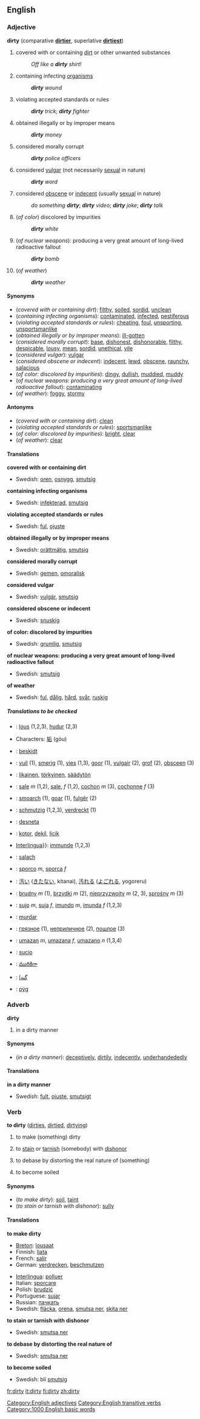 ==English==

===Adjective===
'''dirty''' (comparative '''[[dirtier]]''', superlative '''[[dirtiest]]''')

#covered with or containing [[dirt]] or other unwanted substances
#: ''Off like a '''dirty''' shirt!''
#containing infecting [[organism]]s
#: '''''dirty''' wound''
#violating accepted standards or rules
#: '''''dirty''' trick''; '''''dirty''' fighter''
#obtained illegally or by improper means
#: '''''dirty''' money''
#considered morally corrupt
#: '''''dirty''' police officers''
#considered [[vulgar]] (not necessarily [[sexual]] in nature)
#: '''''dirty''' word''
#considered [[obscene]] or [[indecent]] (usually [[sexual]] in nature)
#: ''do something '''dirty'''''; '''''dirty''' video''; '''''dirty''' joke''; '''''dirty''' talk''
#(''of color'') discolored by impurities
#: '''''dirty''' white''
#(''of nuclear weapons''): producing a very great amount of long-lived radioactive fallout
#: '''''dirty''' bomb''
#(''of weather'')
#: '''''dirty''' weather''

====Synonyms====
*(''covered with or containing dirt''): [[filthy]], [[soiled]], [[sordid]], [[unclean]]
*(''containing infecting organisms''): [[contaminated]], [[infected]], [[pestiferous]]
*(''violating accepted standards or rules''): [[cheating]], [[foul]], [[unsporting]], [[unsportsmanlike]]
*(''obtained illegally or by improper means''): [[ill-gotten]]
*(''considered morally corrupt''): [[base]], [[dishonest]], [[dishonorable]], [[filthy]], [[despicable]], [[lousy]], [[mean]], [[sordid]], [[unethical]], [[vile]]
*(''considered vulgar''): [[vulgar]]
*(''considered obscene or indecent''): [[indecent]], [[lewd]], [[obscene]], [[raunchy]], [[salacious]]
*(''of color: discolored by impurities''): [[dingy]], [[dullish]], [[muddied]], [[muddy]]
*(''of nuclear weapons: producing a very great amount of long-lived radioactive fallout''): [[contaminating]]
*(''of weather''): [[foggy]], [[stormy]]

====Antonyms====
*(''covered with or containing dirt''): [[clean]]
*(''violating accepted standards or rules''): [[sportsmanlike]]
*(''of color: discolored by impurities''): [[bright]], [[clear]]
*(''of weather''): [[clear]]

====Translations====

'''covered with or containing dirt'''
{{top}}
{{mid}}
*Swedish: [[oren]], [[osnygg]], [[smutsig]]
{{bottom}}

'''containing infecting organisms'''
{{top}}
{{mid}}
*Swedish: [[infekterad]], [[smutsig]]
{{bottom}}

'''violating accepted standards or rules'''
{{top}}
{{mid}}
*Swedish: [[ful]], [[ojuste]]
{{bottom}}

'''obtained illegally or by improper means'''
{{top}}
{{mid}}
*Swedish: [[orättmätig]], [[smutsig]]
{{bottom}}

'''considered morally corrupt'''
{{top}}
{{mid}}
*Swedish: [[gemen]], [[omoralisk]]
{{bottom}}

'''considered vulgar'''
{{top}}
{{mid}}
*Swedish: [[vulgär]], [[smutsig]]
{{bottom}}

'''considered obscene or indecent'''
{{top}}
{{mid}}
*Swedish: [[snuskig]]
{{bottom}}

'''of color: discolored by impurities'''
{{top}}
{{mid}}
*Swedish: [[grumlig]], [[smutsig]]
{{bottom}}

'''of nuclear weapons: producing a very great amount of long-lived radioactive fallout'''
{{top}}
{{mid}}
*Swedish: [[smutsig]]
{{bottom}}

'''of weather'''
{{top}}
{{mid}}
*Swedish: [[ful]], [[dålig]], [[hård]], [[svår]], [[ruskig]]
{{bottom}}

=====Translations to be checked=====
{{checktrans}}
*{{TTBC|Breton}}: [[lous]] (1,2,3), [[hudur]] (2,3)
*{{TTBC|Chinese}} Characters: [[垢]] (gòu)
*{{TTBC|Danish}}: [[beskidt]]
*{{TTBC|Dutch}}: [[vuil]] (1), [[smerig]] (1), [[vies]] (1,3), [[goor]] (1), [[vulgair]] (2), [[grof]] (2), [[obsceen]] (3)
*{{TTBC|Finnish}}: [[likainen]], [[törkyinen]], [[säädytön]]
*{{TTBC|French}}: [[sale]] ''m'' (1,2), [[sale]], ''f'' (1,2), [[cochon]] ''m'' (3), [[cochonne]] ''f'' (3)
*{{TTBC|Frisian}}: [[smoarch]] (1), [[goar]] (1), [[fulgêr]] (2)
*{{TTBC|German}}: [[schmutzig]] (1,2,3), [[verdreckt]] (1)
*{{TTBC|Ido}}: [[desneta]]
*{{TTBC|Indonesian}}: [[kotor]], [[dekil]], [[licik]]
*[[Interlingua]]}}: [[immunde]] (1,2,3)
*{{TTBC|Irish}}: [[salach]]
*{{TTBC|Italian}}: [[sporco]] ''m'', [[sporca]] ''f''
*{{TTBC|Japanese}}: [[汚い]] ([[きたない]], kitanai), [[汚れる]] ([[よごれる]], yogoreru)
*{{TTBC|Polish}}: [[brudny]] ''m'' (1), [[brzydki]] ''m'' (2), [[nieprzyzwoity]] ''m'' (2, 3), [[sprośny]] ''m'' (3)
*{{TTBC|Portuguese}}: [[sujo]] ''m'', [[suja]] ''f'', [[imundo]] ''m'', [[imunda]] ''f'' (1,2,3)
*{{TTBC|Romanian}}: [[murdar]]
*{{TTBC|Russian}}: [[грязное]] (1), [[неприличное]] (2), [[пошлое]] (3)
*{{TTBC|Slovene}}: [[umazan]] ''m'', [[umazana]] ''f'', [[umazano]] ''n'' (1,3,4)
*{{ttbc|Spanish}}: [[sucio]]
*{{ttbc|Telugu}}: [[మురికిగా]]
*{{TTBC|Urdu}}: [[گندا]]
*{{TTBC|Welsh}}: [[pỳg]]

===Adverb===
'''dirty'''
# in a dirty manner

====Synonyms==== 
*(''in a dirty manner''): [[deceptively]], [[dirtily]], [[indecently]], [[underhandededly]]

====Translations====
'''in a dirty manner'''
{{top}}
{{mid}}
*Swedish: [[fult]], [[ojuste]], [[smutsigt]]
{{bottom}}

===Verb===
'''to dirty''' ([[dirties]], [[dirtied]], [[dirtying]])

#{{transitive}} to make (something) dirty
#{{transitive}} to [[stain]] or [[tarnish]] (somebody) with [[dishonor]]
#{{transitive}} to debase by distorting the real nature of (something)
#{{intransitive}} to become soiled

====Synonyms====
*(''to make dirty''): [[soil]], [[taint]]
*(''to stain or tarnish with dishonor''): [[sully]]

====Translations====

'''to make dirty'''
{{top}}
*[[Breton]]: [[lousaat]]
*Finnish: [[liata]]
*French: [[salir]]
*German: [[verdrecken]], [[beschmutzen]]
{{mid}}
*[[Interlingua]]: [[polluer]]
*Italian: [[sporcare]]
*Polish: [[brudzić]]
*Portuguese: [[sujar]]
*Russian: [[пачкать]]
*Swedish: [[fläcka]], [[orena]], [[smutsa ner]], [[skita ner]]
{{bottom}}

'''to stain or tarnish with dishonor'''
{{top}}
{{mid}}
*Swedish: [[smutsa ner]]
{{bottom}}

'''to debase by distorting the real nature of'''
{{top}}
{{mid}}
*Swedish: [[smutsa ner]]
{{bottom}}

'''to become soiled'''
{{top}}
{{mid}}
*Swedish: bli [[smutsig]]
{{bottom}}

[[Category:English adjectives]]
[[Category:English transitive verbs]]

[[Category:1000 English basic words]]

[[fr:dirty]]
[[it:dirty]]
[[fi:dirty]]
[[zh:dirty]]
